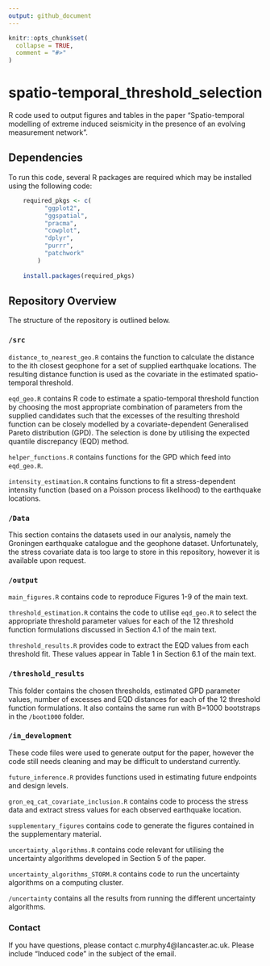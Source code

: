 ```yaml
---
output: github_document
---
```


<!-- README.md is generated from README.Rmd. Please edit that file -->

```r
knitr::opts_chunk$set(
  collapse = TRUE,
  comment = "#>"
)
```

# spatio-temporal_threshold_selection

<!-- badges: start -->
<!-- badges: end -->

R code used to output figures and tables in the paper "Spatio-temporal modelling of extreme induced seismicity in the
presence of an evolving measurement network".

## Dependencies
To run this code, several R packages are required which may be installed using the following code:

```r
    required_pkgs <- c(
          "ggplot2",
          "ggspatial",
          "pracma",
          "cowplot",
          "dplyr",
          "purrr",
          "patchwork"
        )
        
    install.packages(required_pkgs)

```

## Repository Overview
The structure of the repository is outlined below. 

### `/src`

`distance_to_nearest_geo.R` contains the function to calculate the distance to the ith closest geophone for a set of supplied earthquake locations. The resulting distance function is used as the covariate in the estimated spatio-temporal threshold.

`eqd_geo.R` contains R code to estimate a spatio-temporal threshold function by choosing the most appropriate combination of parameters from the supplied candidates such that the excesses of the resulting threshold function can be closely modelled by a covariate-dependent Generalised Pareto distribution (GPD). The selection is done by utilising the expected quantile discrepancy (EQD) method.

`helper_functions.R` contains functions for the GPD which feed into `eqd_geo.R`.

`intensity_estimation.R` contains functions to fit a stress-dependent intensity function (based on a Poisson process likelihood) to the earthquake locations.

### `/Data`

This section contains the datasets used in our analysis, namely the Groningen earthquake catalogue and the geophone dataset. Unfortunately, the stress covariate data is too large to store in this repository, however it is available upon request.

### `/output`

`main_figures.R` contains code to reproduce Figures 1-9 of the main text.

`threshold_estimation.R` contains the code to utilise `eqd_geo.R` to select the appropriate threshold parameter values for
each of the 12 threshold function formulations discussed in Section 4.1 of the main text.

`threshold_results.R` provides code to extract the EQD values from each threshold fit. These values appear in Table 1 in Section 6.1 of the main text.


### `/threshold_results`

This folder contains the chosen thresholds, estimated GPD parameter values, number of excesses and EQD distances for each of the 12 threshold function formulations. It also contains the same run with B=1000 bootstraps in the `/boot1000` folder.

### `/in_development`

These code files were used to generate output for the paper, however the code still needs cleaning and may be difficult to understand currently. 

`future_inference.R` provides functions used in estimating future endpoints and design levels. 

`gron_eq_cat_covariate_inclusion.R` contains code to process the stress data and extract stress values for each observed earthquake location.

`supplementary_figures` contains code to generate the figures contained in the supplementary material.

`uncertainty_algorithms.R` contains code relevant for utilising the uncertainty algorithms developed in Section 5 of the paper.

`uncertainty_algorithms_STORM.R` contains code to run the uncertainty algorithms on a computing cluster.

`/uncertainty` contains all the results from running the different uncertainty algorithms.


### Contact
If you have questions, please contact c.murphy4@lancaster.ac.uk. Please include "Induced code" in the subject of the email.